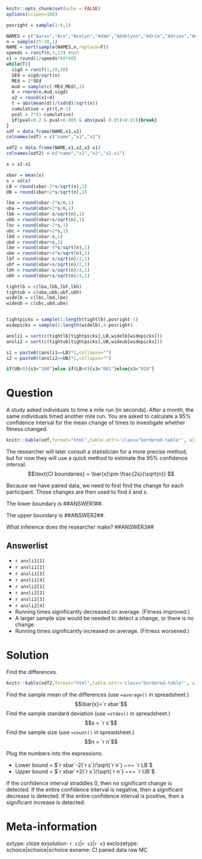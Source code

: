 ```r
knitr::opts_chunk$set(echo = FALSE)
options(scipen=100)

posright = sample(1:4,1)

NAMES = c("Aarav","Ace","Acelyn","Adam","Addelynn","Adria","Adrian","Adrianna","Adriel","Aiden","Aiyla","Alani","Alayna","Alejandro","Alessio","Alexa","Alexander","Alexandre","Alexandro","Alias","Alice","Alina","Allison","Allyssa","Alonzo","Alyson","Amanda","Amara","Amari","Amelia","Amira","Anaise","Anasofia","Andres","Andrew","Angel","Angelo","Annabelle","Annie","Anthony","Anyla","Archer","Arianna","Ariel","Arjunreddy","Arlo","Aron","Asher","Asher","Ashrith","Ashton","Athalia","Atreyu","Aubrey","Audrey","August","Austin","Ava","Avery","Axel","Ayan","Ayman","Bailey","Baylon","Beckham","Bella","Benjamin","Bennett","Bensen","Bentley","Blair","Blaire","Blake","Bleu","Brady","Brandon","Brayden","Brennan","Brody","Brooks","Bryce","Brynnlee","Caleb","Cali","Callan","Callie","Camila","Carson","Carter","Case","Castiel","Cataleya","Caterina","Celena","Charles","Charlotte","Chase","Chelsea","Chloe","Christian","Christopher","Clara","Clayton","Cohen","Colbie","Colin","Conner","Connor","Cooper","Cruz","Dailyn","Daleyza","Daliah","Damian","Daniel","Dante","Dario","David","Dayanara","Declan","Devin","Diego","Donovan","Dorothy","Dylan","Easton","Edrick","Edward","Eithan","Elaine","Eleanor","Elena","Eli","Elianna","Elias","Elijah","Eliza","Elizabeth","Ella","Elliana","Ellie","Elliot","Emani","Emersyn","Emery","Emilee","Emir","Emma","Ericka","Essa","Ethan","Eva","Evangeline","Eve","Evelyn","Everett","Everleigh","Everly","Ezra","Fanny","Felicity","Fernanda","Fernando","Fiona","Fletcher","Forest","Francesca","Gabriella","Gael","Gerard","Giselle","Gittel","Grace","Grant","Gregory","Griselda","Gustavo","Hadden","Haelynn","Hailey","Haisleigh","Haley","Hannah","Harley","Harper","Hartley","Haven","Hayden","Henry","Hubert","Hudson","Hugo","Hunter","Hunter","Ibrahim","Ina","India","Indigo","Ira","Iris","Isaac","Isabel","Isabella","Isadora","Iskra","Ismael","Ita","Italia","Ivan","Ivar","Ivy","Jack","Jackson","Jacob","Jaden","Jaelani","Jahsiah","James","Jameson","Janiyah","Jasmine","Jaxon","Jaxson","Jaxton","Jayden","Jayla","Jaylon","Jeanette","Jeffrey","Jeniyah","Jesus","Jetson","Jett","Jibril","Joaquin","Joel","Joelle","Joely","John","Johnny","Jolene","Joli","Jolie","Jonah","Jonathan","Jordan","Jordan","Joseph","Joshua","Josiah","Journey","Jru","Juan","Judah","Julia","Julian","Julianne","Juliette","Julissa","Julius","June","Kade","Kaiden","Kaidyn","Kalani","Kameron","Kareem","Karim","Karson","Kason","Katherine","Kayan","Kaycee","Kayde","Kayden","Kayleigh","Kenley","Kenneth","Kenslee","Kerrington","Khloe","Kian","Kieran","Kimber","King","Kingston","Kinley","Klaudia","Kora","Kristina","Kylan","Kyra","Kyran","Kyren","Lachlan","Laila","Landon","Laney","Laura","Lauren","Layla","Lea","Leighton","Leo","Leonardo","Levi","Liam","Lianna","Lidia","Lincoln","Lluvia","Logan","Logan","Lorenzo","Luca","Lucas","Lucia","Luciana","Lucy","Luis","Luke","Lun","Luna","Lydia","Lyla","Mabelle","Macoy","Maddison","Maddox","Madelyn","Madison","Maisie","Makayla","Makiyah","Malcolm","Malik","Maliya","Manuel","Marco","Mariana","Mark","Marlee","Martin","Maryfer","Mateo","Matias","Matteo","Matthew","Maverick","Max","Maxwell","Maya","Mayeli","Meadow","Melody","Menno","Mia","Micah","Michael","Mika","Mikai","Mila","Milan","Milena","Miles","Mira","Miranda","Mohammad","Moises","Monte","Muhammad","Myles","Nadia","Natalia","Natalin","Nathan","Neymar","Nickson","Noah","Noah","Noble","Nolan","Nora","Norah","Nori","Novak","Oakleigh","Oakley","Oakley","Oaklyn","Octavia","Odin","Olive","Oliver","Olivia","Omar","Oscar","Otto","Owen","Paislee","Paisley","Pauline","Paxton","Penelope","Polette","Presley","Promise","Raegan","Raelynn","Ramir","Ramon","Richard","Riley","Riley","River","Riya","Roma","Roman","Royal","Ruben","Ruby","Ruth","Ryan","Ryder","Ryker","Rylie","Saheed","Samantha","Sandra","Santiago","Sarah","Sarita","Savanna","Sawyer","Scarlett","Sebastian","Sephora","Serene","Serenity","Shoshana","Shreya","Sidney","Skye","Skylar","Sloane","Sofia","Sophia","Sophie","Stella","Steve","Stormy","Sullivan","Sylvia","Taylor","Taylor","Thea","Theodore","Thiago","Thomas","Timothy","Tobin","Triniti","Tristan","Tucker","Tulip","Turner","Unique","Uri","Valery","Valor","Vincent","Violet","Waylon","Wayne","Wendy","Whitman","Wilfredo","William","Willie","Willow","Wilson","Winston","Wyatt","Xavier","Xitlali","Xzander","Yeiden","Zacarias","Zachariah","Zachary","Zahra","Zaina","Zamir","Zara","Zayvon","Zechariah","Zina","Zoe","Zoey","Zuri")
n = sample(25:30,1)
NAME = sort(sample(NAMES,n,replace=F))
speeds = runif(n,3,13) #mph
x1 = round(1/speeds*60*60)
while(T){
  sigd = runif(1,20,50)
  SEd = sigd/sqrt(n)
  MEd = 2*SEd
  mud = sample(c(-MEd,MEd),1)
  d = rnorm(n,mud,sigd)
  x2 = round(x1+d)
  t = abs(mean(d))/(sd(d)/sqrt(n))
  cumulative = pt(t,n-1)
  pval = 2*(1-cumulative)
  if(pval<0.2 & pval>0.005 & abs(pval-0.05)>0.01){break}
}
xdf = data.frame(NAME,x1,x2)
colnames(xdf) = c("name","x1","x2")

xdf2 = data.frame(NAME,x1,x2,x2-x1)
colnames(xdf2) = c("name","x1","x2","x2-x1")

x = x2-x1

xbar = mean(x)
s = sd(x)
LB = round(xbar-2*s/sqrt(n),1)
UB = round(xbar+2*s/sqrt(n),1)

lba = round(xbar-2*s/n,1)
uba = round(xbar+2*s/n,1)
lbb = round(xbar-s/sqrt(n),1) 
ubb = round(xbar+s/sqrt(n),1)
lbc = round(xbar-2*s,1)
ubc = round(xbar+2*s,1)
lbd = round(xbar-s,1)
ubd = round(xbar+s,1)
lbe = round(xbar-4*s/sqrt(n),1)
ube = round(xbar+4*s/sqrt(n),1)
lbf = round(xbar-s/sqrt(n)/2,1)
ubf = round(xbar+s/sqrt(n)/2,1)
lbh = round(xbar-s/sqrt(n)/4,1)
ubh = round(xbar+s/sqrt(n)/4,1)

tightlb = c(lba,lbb,lbf,lbh)
tightub = c(uba,ubb,ubf,ubh)
widelb = c(lbc,lbd,lbe)
wideub = c(ubc,ubd,ube)


tightpicks = sample(1:length(tightlb),posright-1)
widepicks = sample(1:length(widelb),4-posright)

ansli1 = sort(c(tightlb[tightpicks],LB,widelb[widepicks]))
ansli2 = sort(c(tightub[tightpicks],UB,wideub[widepicks]))

s1 = paste0((ansli1==LB)*1,collapse="")
s2 = paste0((ansli2==UB)*1,collapse="")

if(UB<0){s3="100"}else if(LB>0){s3="001"}else{s3="010"}
```

Question
========

<style type="text/css" rel="stylesheet">
.bordered-table {
    border-collapse: collapse;
    border-spacing: 0;
    border:2px solid #000000;
}
.bordered-table th {
    border:2px solid #000000;
    padding: 4px;
}
.bordered-table td{
    border:1px solid #000000;
    padding: 4px;
}
</style>


A study asked individuals to time a mile run (in seconds). After a month, the same individuals timed another mile run. You are asked to calculate a 95% confidence interval for the mean change of times to investigate whether fitness changed.

```r
knitr::kable(xdf,format="html",table.attr='class="bordered-table"', align = "lcc",row.names=F)
```


The researcher will later consult a statistician for a more precise method, but for now they will use a quick method to estimate the 95% confidence interval:
$$\text{CI boundaries} = \bar{x}\pm \frac{2s}{\sqrt{n}} $$

Because we have paired data, we need to first find the change for each participant. Those changes are then used to find $\bar{x}$ and $s$.


The lower boundary is ##ANSWER1##.

The upper boundary is ##ANSWER2##.

What inference does the researcher make? ##ANSWER3##


Answerlist
--------
* `r ansli1[1]`
* `r ansli1[2]`
* `r ansli1[3]`
* `r ansli1[4]`
* `r ansli2[1]`
* `r ansli2[2]`
* `r ansli2[3]`
* `r ansli2[4]`
* Running times significantly decreased on average. (Fitness improved.)
* A larger sample size would be needed to detect a change, or there is no change.
* Running times significantly increased on average. (Fitness worsened.)



Solution
========

<style type="text/css" rel="stylesheet">
.bordered-table {
    border-collapse: collapse;
    border-spacing: 0;
    border:2px solid #000000;
}
.bordered-table th {
    border:2px solid #000000;
    padding: 4px;
}
.bordered-table td{
    border:1px solid #000000;
    padding: 4px;
}
</style>

Find the differences.

```r
knitr::kable(xdf2,format="html",table.attr='class="bordered-table"', align = "lccc",row.names=F)
```


Find the sample mean of the differences (use `=average()` in spreadsheet.)
$$\bar{x}=`r xbar`$$
Find the sample standard deviation (use `=stdev()` in spreadsheet.)
$$s = `r s`$$
Find the sample size (use `=count()` in spreadsheet.)
$$n = `r n`$$

Plug the numbers into the expressions.

* Lower bound = $`r xbar`-2(`r s`)/\sqrt{`r n`} ~=~ `r LB`$
* Upper bound = $`r xbar`+2(`r s`)/\sqrt{`r n`} ~=~ `r UB`$

If the confidence interval straddles 0, then no significant change is detected. If the entire confidence interval is negative, then a significant decrease is detected. If the entire confidence interval is positive, then a significant increase is detected.


Meta-information
================
extype: cloze
exsolution: `r s1`|`r s2`|`r s3`
exclozetype: schoice|schoice|schoice
exname: CI paired data raw MC
